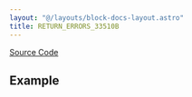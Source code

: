 ```yaml
---
layout: "@/layouts/block-docs-layout.astro"
title: RETURN_ERRORS_33510B
---
```



<PythonDocsDisplay docstring={docstring} />

[Source Code](https://github.com/flojoy-ai/blocks/blob/main/blocks/IO/INSTRUMENTS/FUNCTION_GENERATORS/KEYSIGHT/33XXX/ADVANCED/RETURN_ERRORS_33510B/RETURN_ERRORS_33510B.py)

## Example
